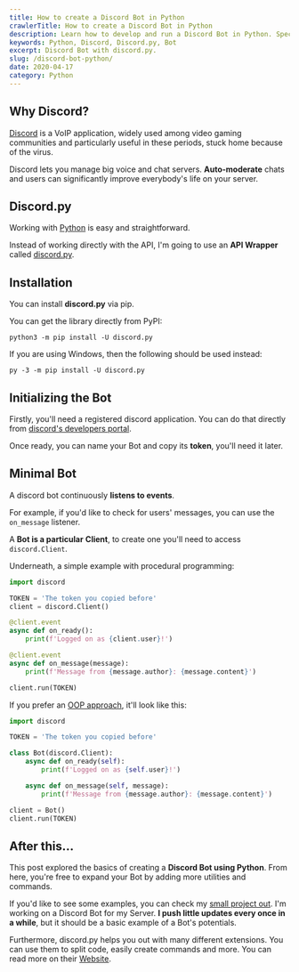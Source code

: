 ```yaml
---
title: How to create a Discord Bot in Python
crawlerTitle: How to create a Discord Bot in Python
description: Learn how to develop and run a Discord Bot in Python. Specifically, using discord.py, an useful API Wrapper.
keywords: Python, Discord, Discord.py, Bot
excerpt: Discord Bot with discord.py.
slug: /discord-bot-python/
date: 2020-04-17
category: Python
---
```


## Why Discord?

[Discord](https://discordapp.com/) is a VoIP application, widely used among video gaming communities and particularly useful in these periods, stuck home because of the virus.

Discord lets you manage big voice and chat servers. **Auto-moderate** chats and users can significantly improve everybody's life on your server.

## Discord.py

Working with [Python](/category/python/) is easy and straightforward.

Instead of working directly with the API, I'm going to use an **API Wrapper** called [discord.py](https://discordpy.readthedocs.io/en/latest/).

## Installation

You can install **discord.py** via pip.

You can get the library directly from PyPI:

```shell
python3 -m pip install -U discord.py
```

If you are using Windows, then the following should be used instead:

```shell
py -3 -m pip install -U discord.py
```

## Initializing the Bot

Firstly, you'll need a registered discord application. You can do that directly from [discord's developers portal](https://discordapp.com/developers/applications).

Once ready, you can name your Bot and copy its **token**, you'll need it later.

## Minimal Bot

A discord bot continuously **listens to events**.

For example, if you'd like to check for users' messages, you can use the `on_message` listener.

A **Bot is a particular** **Client**, to create one you'll need to access `discord.Client`.

Underneath, a simple example with procedural programming:

```python
import discord

TOKEN = 'The token you copied before'
client = discord.Client()

@client.event
async def on_ready():
    print(f'Logged on as {client.user}!')

@client.event
async def on_message(message):
    print(f'Message from {message.author}: {message.content}')

client.run(TOKEN)
```

If you prefer an [OOP approach](/python-oop/), it'll look like this:

```python
import discord

TOKEN = 'The token you copied before'

class Bot(discord.Client):
    async def on_ready(self):
        print(f'Logged on as {self.user}!')

    async def on_message(self, message):
        print(f'Message from {message.author}: {message.content}')

client = Bot()
client.run(TOKEN)
```

## After this...

This post explored the basics of creating a **Discord Bot using Python**. From here, you're free to expand your Bot by adding more utilities and commands.

If you'd like to see some examples, you can check my [small project out](https://github.com/HeaGleZone/botzoz-discord-bot). I'm working on a Discord Bot for my Server. **I push little updates every once in a while**, but it should be a basic example of a Bot's potentials.

Furthermore, discord.py helps you out with many different extensions. You can use them to split code, easily create commands and more. You can read more on their [Website](https://discordpy.readthedocs.io/en/latest/index.html).
